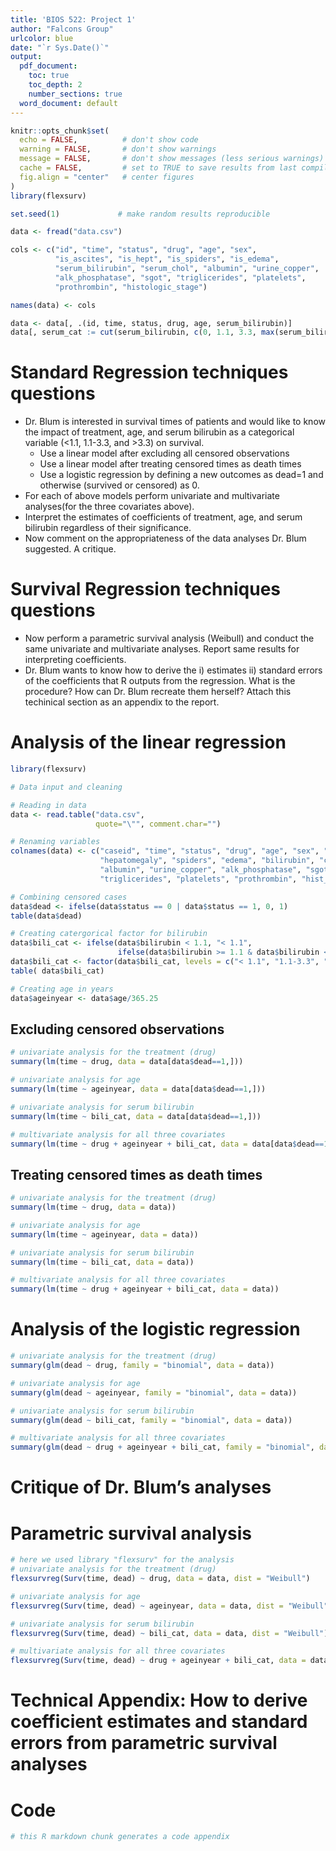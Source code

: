 ---
title: 'BIOS 522: Project 1'
author: "Falcons Group"
urlcolor: blue
date: "`r Sys.Date()`"
output:
  pdf_document:
    toc: true
    toc_depth: 2
    number_sections: true
  word_document: default
---

```{r include = FALSE}
knitr::opts_chunk$set(
  echo = FALSE,          # don't show code
  warning = FALSE,       # don't show warnings
  message = FALSE,       # don't show messages (less serious warnings)
  cache = FALSE,         # set to TRUE to save results from last compilation
  fig.align = "center"   # center figures
)
library(flexsurv)

set.seed(1)             # make random results reproducible
```

```{r setup, include=FALSE}
data <- fread("data.csv")

cols <- c("id", "time", "status", "drug", "age", "sex", 
          "is_ascites", "is_hept", "is_spiders", "is_edema", 
          "serum_bilirubin", "serum_chol", "albumin", "urine_copper", 
          "alk_phosphatase", "sgot", "triglicerides", "platelets", 
          "prothrombin", "histologic_stage")

names(data) <- cols

data <- data[, .(id, time, status, drug, age, serum_bilirubin)]
data[, serum_cat := cut(serum_bilirubin, c(0, 1.1, 3.3, max(serum_bilirubin)))]
```

\newpage

# Standard Regression techniques questions

* Dr. Blum is interested in survival times of patients and would like to know the impact of treatment, age, and serum bilirubin as a categorical variable (<1.1, 1.1-3.3, and >3.3) on survival.
  + Use a linear model after excluding all censored observations 
  + Use a linear model after treating censored times as death times
  + Use a logistic regression by defining a new outcomes as dead=1 and otherwise (survived or censored) as 0. 
* For each of above models perform univariate and multivariate analyses(for the three covariates above).
* Interpret the estimates of coefficients of treatment, age, and serum bilirubin regardless of their significance. 
* Now comment on the appropriateness of the data analyses Dr. Blum suggested. A critique. 

# Survival Regression techniques questions

* Now perform a parametric survival analysis (Weibull) and conduct the same univariate and multivariate analyses. Report same results for interpreting coefficients. 
* Dr. Blum wants to know how to derive the i) estimates ii) standard errors of the coefficients that R outputs from the regression. What is the procedure? How can Dr. Blum recreate them herself? Attach this techinical section as an appendix to the report.

# Analysis of the linear regression

```{r, echo=TRUE, eval=TRUE}
library(flexsurv)

# Data input and cleaning

# Reading in data
data <- read.table("data.csv", 
                   quote="\"", comment.char="")

# Renaming variables
colnames(data) <- c("caseid", "time", "status", "drug", "age", "sex", "ascites",
                    "hepatomegaly", "spiders", "edema", "bilirubin", "cholesterol",
                    "albumin", "urine_copper", "alk_phosphatase", "sgot", 
                    "triglicerides", "platelets", "prothrombin", "hist_stage")

# Combining censored cases
data$dead <- ifelse(data$status == 0 | data$status == 1, 0, 1)
table(data$dead)

# Creating catergorical factor for bilirubin
data$bili_cat <- ifelse(data$bilirubin < 1.1, "< 1.1", 
                        ifelse(data$bilirubin >= 1.1 & data$bilirubin <= 3.3, "1.1-3.3", ">3.3"))
data$bili_cat <- factor(data$bili_cat, levels = c("< 1.1", "1.1-3.3", ">3.3"))
table( data$bili_cat)

# Creating age in years
data$ageinyear <- data$age/365.25
```

## Excluding censored observations

```{r, echo=TRUE, eval=TRUE}
# univariate analysis for the treatment (drug)
summary(lm(time ~ drug, data = data[data$dead==1,]))
```

```{r, echo=TRUE, eval=TRUE}
# univariate analysis for age
summary(lm(time ~ ageinyear, data = data[data$dead==1,]))
```

```{r, echo=TRUE, eval=TRUE}
# univariate analysis for serum bilirubin
summary(lm(time ~ bili_cat, data = data[data$dead==1,]))
```

```{r, echo=TRUE, eval=TRUE}
# multivariate analysis for all three covariates
summary(lm(time ~ drug + ageinyear + bili_cat, data = data[data$dead==1,]))
```

## Treating censored times as death times

```{r, echo=TRUE, eval=TRUE}
# univariate analysis for the treatment (drug)
summary(lm(time ~ drug, data = data))
```

```{r, echo=TRUE, eval=TRUE}
# univariate analysis for age
summary(lm(time ~ ageinyear, data = data))
```

```{r, echo=TRUE, eval=TRUE}
# univariate analysis for serum bilirubin
summary(lm(time ~ bili_cat, data = data))
```

```{r, echo=TRUE, eval=TRUE}
# multivariate analysis for all three covariates
summary(lm(time ~ drug + ageinyear + bili_cat, data = data))
```

# Analysis of the logistic regression

```{r, echo=TRUE, eval=TRUE}
# univariate analysis for the treatment (drug)
summary(glm(dead ~ drug, family = "binomial", data = data))
```

```{r, echo=TRUE, eval=TRUE}
# univariate analysis for age
summary(glm(dead ~ ageinyear, family = "binomial", data = data))
```

```{r, echo=TRUE, eval=TRUE}
# univariate analysis for serum bilirubin
summary(glm(dead ~ bili_cat, family = "binomial", data = data))
```

```{r, echo=TRUE, eval=TRUE}
# multivariate analysis for all three covariates
summary(glm(dead ~ drug + ageinyear + bili_cat, family = "binomial", data = data))
```

# Critique of Dr. Blum's analyses

# Parametric survival analysis

```{r, echo=TRUE, eval=TRUE}
# here we used library "flexsurv" for the analysis
# univariate analysis for the treatment (drug)
flexsurvreg(Surv(time, dead) ~ drug, data = data, dist = "Weibull")
```

```{r, echo=TRUE, eval=TRUE}
# univariate analysis for age
flexsurvreg(Surv(time, dead) ~ ageinyear, data = data, dist = "Weibull")
```

```{r, echo=TRUE, eval=TRUE}
# univariate analysis for serum bilirubin
flexsurvreg(Surv(time, dead) ~ bili_cat, data = data, dist = "Weibull")
```

```{r, echo=TRUE, eval=TRUE}
# multivariate analysis for all three covariates
flexsurvreg(Surv(time, dead) ~ drug + ageinyear + bili_cat, data = data, dist = "Weibull")
```

# Technical Appendix: How to derive coefficient estimates and standard errors from parametric survival analyses

\newpage

# Code

```{r ref.label = knitr::all_labels(), echo = TRUE, eval = FALSE}
# this R markdown chunk generates a code appendix
```
